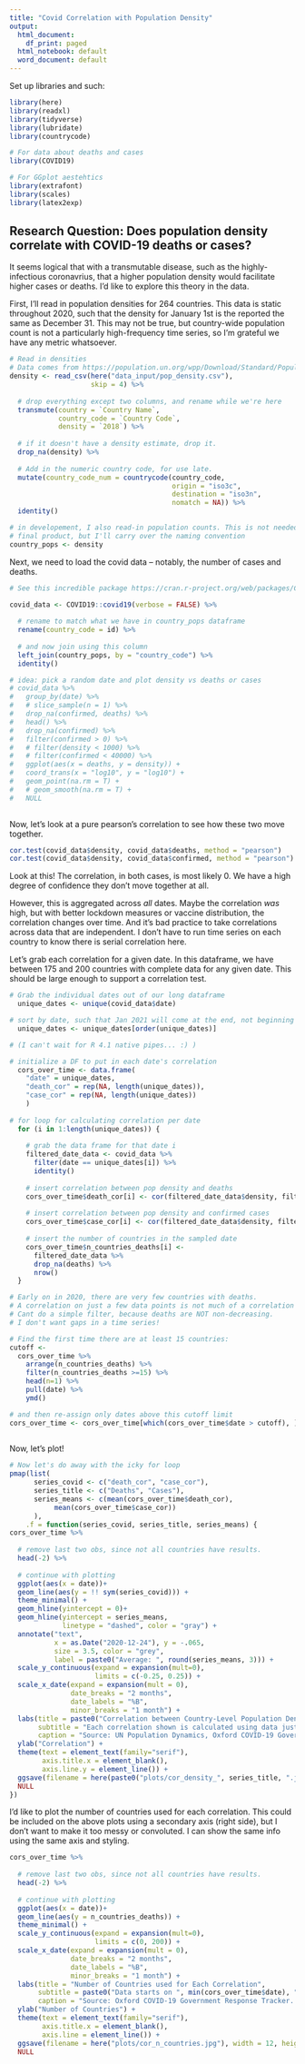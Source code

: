 ```yaml
---
title: "Covid Correlation with Population Density"
output:
  html_document:
    df_print: paged
  html_notebook: default
  word_document: default
---
```


Set up libraries and such:

```r
library(here)
library(readxl)
library(tidyverse)
library(lubridate)
library(countrycode)

# For data about deaths and cases
library(COVID19)

# For GGplot aestehtics
library(extrafont)
library(scales)
library(latex2exp)
```

## Research Question: Does population density correlate with COVID-19 deaths or cases?

It seems logical that with a transmutable disease, such as the highly-infectious coronavrius, that a higher population density would facilitate higher cases or deaths. I'd like to explore this theory in the data.

First, I'll read in population densities for 264 countries. This data is static throughout 2020, such that the density for January 1st is the reported the same as December 31. This may not be true, but country-wide population count is not a particularly high-frequency time series, so I'm grateful we have any metric whatsoever.

```r
# Read in densities
# Data comes from https://population.un.org/wpp/Download/Standard/Population/ 
density <- read_csv(here("data_input/pop_density.csv"),
                    skip = 4) %>% 
  
  # drop everything except two columns, and rename while we're here
  transmute(country = `Country Name`,
            country_code = `Country Code`,
            density = `2018`) %>%
  
  # if it doesn't have a density estimate, drop it. 
  drop_na(density) %>% 
  
  # Add in the numeric country code, for use late.
  mutate(country_code_num = countrycode(country_code, 
                                        origin = "iso3c", 
                                        destination = "iso3n",
                                        nomatch = NA)) %>% 
  identity()

# in developement, I also read-in population counts. This is not needed in the
# final product, but I'll carry over the naming convention
country_pops <- density
```

Next, we need to load the covid data -- notably, the number of cases and deaths.

```r
# See this incredible package https://cran.r-project.org/web/packages/COVID19/index.html

covid_data <- COVID19::covid19(verbose = FALSE) %>% 
  
  # rename to match what we have in country_pops dataframe
  rename(country_code = id) %>% 
  
  # and now join using this column
  left_join(country_pops, by = "country_code") %>% 
  identity()

# idea: pick a random date and plot density vs deaths or cases
# covid_data %>% 
#   group_by(date) %>% 
#   # slice_sample(n = 1) %>% 
#   drop_na(confirmed, deaths) %>% 
#   head() %>% 
#   drop_na(confirmed) %>% 
#   filter(confirmed > 0) %>%
#   # filter(density < 1000) %>% 
#   # filter(confirmed < 40000) %>% 
#   ggplot(aes(x = deaths, y = density)) +
#   coord_trans(x = "log10", y = "log10") +
#   geom_point(na.rm = T) +
#   # geom_smooth(na.rm = T) +
#   NULL
    
```

Now, let's look at a pure pearson's correlation to see how these two move together.

```r
cor.test(covid_data$density, covid_data$deaths, method = "pearson")
cor.test(covid_data$density, covid_data$confirmed, method = "pearson")
```

Look at this! The correlation, in both cases, is most likely 0. We have a high degree of confidence they don't move together at all.

However, this is aggregated across *all* dates. Maybe the correlation *was* high, but with better lockdown measures or vaccine distribution, the correlation changes over time. And it's bad practice to take correlations across data that are independent. I don't have to run time series on each country to know there is serial correlation here.

Let's grab each correlation for a given date. In this dataframe, we have between 175 and 200 countries with complete data for any given date. This should be large enough to support a correlation test.

```r
# Grab the individual dates out of our long dataframe
  unique_dates <- unique(covid_data$date)

# sort by date, such that Jan 2021 will come at the end, not beginning
  unique_dates <- unique_dates[order(unique_dates)]

# (I can't wait for R 4.1 native pipes... :) )

# initialize a DF to put in each date's correlation
  cors_over_time <- data.frame(
    "date" = unique_dates,
    "death_cor" = rep(NA, length(unique_dates)),
    "case_cor" = rep(NA, length(unique_dates))
    )
  
# for loop for calculating correlation per date
  for (i in 1:length(unique_dates)) {
    
    # grab the data frame for that date i
    filtered_date_data <- covid_data %>% 
      filter(date == unique_dates[i]) %>% 
      identity()
    
    # insert correlation between pop density and deaths
    cors_over_time$death_cor[i] <- cor(filtered_date_data$density, filtered_date_data$deaths, use = "complete.obs")
    
    # insert correlation between pop density and confirmed cases
    cors_over_time$case_cor[i] <- cor(filtered_date_data$density, filtered_date_data$confirmed, use = "complete.obs")
    
    # insert the number of countries in the sampled date
    cors_over_time$n_countries_deaths[i] <- 
      filtered_date_data %>% 
      drop_na(deaths) %>% 
      nrow()
  }

# Early on in 2020, there are very few countries with deaths.
# A correlation on just a few data points is not much of a correlation at all, so I will filter these out. 
# Cant do a simple filter, because deaths are NOT non-decreasing. 
# I don't want gaps in a time series!

# Find the first time there are at least 15 countries:
cutoff <- 
  cors_over_time %>% 
    arrange(n_countries_deaths) %>% 
    filter(n_countries_deaths >=15) %>% 
    head(n=1) %>% 
    pull(date) %>% 
    ymd()

# and then re-assign only dates above this cutoff limit
cors_over_time <- cors_over_time[which(cors_over_time$date > cutoff), ]
  
```

Now, let's plot!

```r
# Now let's do away with the icky for loop
pmap(list(
      series_covid <- c("death_cor", "case_cor"),
      series_title <- c("Deaths", "Cases"),
      series_means <- c(mean(cors_over_time$death_cor),
           mean(cors_over_time$case_cor))
      ),
    .f = function(series_covid, series_title, series_means) { 
cors_over_time %>% 
        
  # remove last two obs, since not all countries have results.
  head(-2) %>% 
        
  # continue with plotting
  ggplot(aes(x = date))+
  geom_line(aes(y = !! sym(series_covid))) + 
  theme_minimal() +
  geom_hline(yintercept = 0)+
  geom_hline(yintercept = series_means,
             linetype = "dashed", color = "gray") +
  annotate("text", 
           x = as.Date("2020-12-24"), y = -.065, 
           size = 3.5, color = "grey", 
           label = paste0("Average: ", round(series_means, 3))) +
  scale_y_continuous(expand = expansion(mult=0),
                     limits = c(-0.25, 0.25)) +
  scale_x_date(expand = expansion(mult = 0),
               date_breaks = "2 months",
               date_labels = "%B",
               minor_breaks = "1 month") +
  labs(title = paste0("Correlation between Country-Level Population Density and COVID ", series_title),
       subtitle = "Each correlation shown is calculated using data just for that date (not cumulative).",
       caption = "Source: UN Population Dynamics, Oxford COVID-19 Government Response Tracker. \n Chart: Michael Boerman, https://github.com/michaelboerman") +
  ylab("Correlation") +
  theme(text = element_text(family="serif"),
        axis.title.x = element_blank(),
        axis.line.y = element_line()) +
  ggsave(filename = here(paste0("plots/cor_density_", series_title, ".jpg")), width = 12, height = 6) +
  NULL
})
```

I'd like to plot the number of countries used for each correlation. This could be included on the above plots using a secondary axis (right side), but I don't want to make it too messy or convoluted. I can show the same info using the same axis and styling.

```r
cors_over_time %>% 
          
  # remove last two obs, since not all countries have results.
  head(-2) %>% 
        
  # continue with plotting
  ggplot(aes(x = date))+
  geom_line(aes(y = n_countries_deaths)) + 
  theme_minimal() +
  scale_y_continuous(expand = expansion(mult=0),
                     limits = c(0, 200)) +
  scale_x_date(expand = expansion(mult = 0),
               date_breaks = "2 months",
               date_labels = "%B",
               minor_breaks = "1 month") +
  labs(title = "Number of Countries used for Each Correlation",
       subtitle = paste0("Data starts on ", min(cors_over_time$date), " which is the first day with deaths in at least 15 countries."),
       caption = "Source: Oxford COVID-19 Government Response Tracker. \n Chart: Michael Boerman, https://github.com/michaelboerman") +
  ylab("Number of Countries") +
  theme(text = element_text(family="serif"),
        axis.title.x = element_blank(),
        axis.line = element_line()) +
  ggsave(filename = here("plots/cor_n_countries.jpg"), width = 12, height = 6) +
  NULL
```
